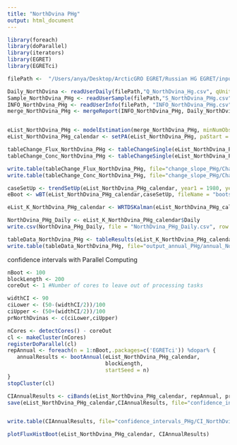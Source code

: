 ```yaml
---
title: "NorthDvina PHg"
output: html_document
---
```


```r
library(foreach)
library(doParallel)
library(iterators)
library(EGRET)
library(EGRETci)
```

```r
filePath <-  "/Users/anya/Desktop/ArcticGRO EGRET/Russian HG EGRET/input_data/"

Daily_NorthDvina <- readUserDaily(filePath,"Q_NorthDvina_Hg.csv", qUnit = 2)
Sample_NorthDvina_PHg <- readUserSample(filePath,"S_NorthDvina_PHg.csv")
INFO_NorthDvina_PHg <- readUserInfo(filePath, "INFO_NorthDvina_PHg.csv")
merge_NorthDvina_PHg <- mergeReport(INFO_NorthDvina_PHg, Daily_NorthDvina,Sample_NorthDvina_PHg)


eList_NorthDvina_PHg <- modelEstimation(merge_NorthDvina_PHg, minNumObs = 80) #run WRTDS model
eList_NorthDvina_PHg_calendar <- setPA(eList_NorthDvina_PHg, paStart = 1, paLong =12)
```

```r
tableChange_Flux_NorthDvina_PHg <- tableChangeSingle(eList_NorthDvina_PHg_calendar, yearPoints=c(1980,2001), flux = TRUE)
tableChange_Conc_NorthDvina_PHg <- tableChangeSingle(eList_NorthDvina_PHg_calendar, yearPoints=c(1980,2001), flux = FALSE)

write.table(tableChange_Flux_NorthDvina_PHg, file="change_slope_PHg/Change_Flux_NorthDvina_PHg.csv",sep=",", row.names = FALSE,quote=FALSE)
write.table(tableChange_Conc_NorthDvina_PHg, file="change_slope_PHg/Change_Conc_NorthDvina_PHg.csv",sep=",", row.names = FALSE,quote=FALSE)
```

```r
caseSetUp <- trendSetUp(eList_NorthDvina_PHg_calendar, year1 = 1980, year2 = 2001, nBoot = 100, bootBreak = 39, blockLength = 200)
eBoot <- wBT(eList_NorthDvina_PHg_calendar,caseSetUp, fileName = "bootstrap_PHg/bootstrap_summary_NorthDvina_PHg.txt")
```

```r
eList_K_NorthDvina_PHg_calendar <- WRTDSKalman(eList_NorthDvina_PHg_calendar, niter = 200) #run WRTDS-Kalman model
```

```r
NorthDvina_PHg_Daily <- eList_K_NorthDvina_PHg_calendar$Daily
write.csv(NorthDvina_PHg_Daily, file = "NorthDvina_PHg_Daily.csv", row.names = FALSE)
```

```r
tableData_NorthDvina_PHg <- tableResults(eList_K_NorthDvina_PHg_calendar)
write.table(tableData_NorthDvina_PHg, file="output_annual_PHg/annual_NorthDvina_PHg.csv",sep=",", row.names = FALSE,quote=FALSE)
```


confidence intervals with Parallel Computing
```r
nBoot <- 100
blockLength <- 200
coreOut <- 1 #Number of cores to leave out of processing tasks

widthCI <- 90
ciLower <- (50-(widthCI/2))/100
ciUpper <- (50+(widthCI/2))/100
prNorthDvinas <- c(ciLower,ciUpper)

nCores <- detectCores() - coreOut
cl <- makeCluster(nCores)
registerDoParallel(cl)
repAnnual <- foreach(n = 1:nBoot,.packages=c('EGRETci')) %dopar% {
   annualResults <- bootAnnual(eList_NorthDvina_PHg_calendar, 
                               blockLength,
                               startSeed = n)  
}
stopCluster(cl)               

CIAnnualResults <- ciBands(eList_NorthDvina_PHg_calendar, repAnnual, prNorthDvinas)
save(eList_NorthDvina_PHg_calendar,CIAnnualResults, file="confidence_intervals_PHg/CI_NorthDvina_PHg.RData")


write.table(CIAnnualResults, file="confidence_intervals_PHg/CI_NorthDvina_PHg.csv",sep=",", row.names = FALSE,quote=FALSE)
```

```r
plotFluxHistBoot(eList_NorthDvina_PHg_calendar, CIAnnualResults)
```
